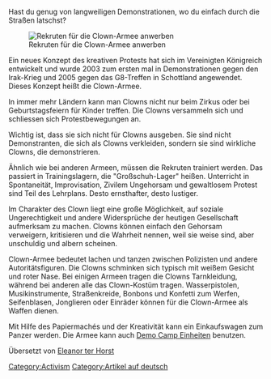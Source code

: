 
{{Lang|[[Clown-Armee|Deutsch]] - [[Clown Army|English]]}}

Hast du genug von langweiligen Demonstrationen, wo du einfach durch die Straßen latschst?

[[Image:PICT2115.JPG|right|frame|Rekruten für die Clown-Armee anwerben]]

Ein neues Konzept des kreativen Protests hat sich im Vereinigten Königreich entwickelt und wurde 2003 zum ersten mal in Demonstrationen gegen den Irak-Krieg und 2005 gegen das G8-Treffen in Schottland angewendet.  Dieses Konzept heißt die Clown-Armee.

In immer mehr Ländern kann man Clowns nicht nur beim Zirkus oder bei Geburtstagsfeiern für Kinder treffen.  Die Clowns versammeln sich und schliessen sich Protestbewegungen an.

Wichtig ist, dass sie sich nicht für Clowns ausgeben.  Sie sind nicht Demonstranten, die sich als Clowns verkleiden, sondern sie sind wirkliche Clowns, die demonstrieren.

Ähnlich wie bei anderen Armeen, müssen die Rekruten trainiert werden.  Das passiert in Trainingslagern, die "Großschuh-Lager" heißen.  Unterricht in Spontaneität, Improvisation, Zivilem Ungehorsam und gewaltlosem Protest sind Teil des Lehrplans.  Desto ernsthafter, desto lustiger.

Im Charakter des Clown liegt eine große Möglichkeit, auf soziale Ungerechtigkeit und andere Widersprüche der heutigen Gesellschaft aufmerksam zu machen.  Clowns können einfach den Gehorsam verweigern, kritisieren und die Wahrheit nennen, weil sie weise sind, aber unschuldig und albern scheinen. 

Clown-Armee bedeutet lachen und tanzen zwischen Polizisten und andere Autoritätsfiguren.  Die Clowns schminken sich typisch mit weißem Gesicht und roter Nase.  Bei einigen Armeen tragen die Clowns Tarnkleidung, während bei anderen alle das Clown-Kostüm tragen.  Wasserpistolen, Musikinstrumente, Straßenkreide, Bonbons und Konfetti zum Werfen, Seifenblasen, Jonglieren oder Einräder können für die Clown-Armee als Waffen dienen. 

Mit Hilfe des Papiermachés und der Kreativität kann ein Einkaufswagen zum Panzer werden.  Die Armee kann auch [[Demo Camp Einheiten]] benutzen.  


{{Demotechpage}}


 

Übersetzt von [[User:E.terHorst|Eleanor ter Horst]]

[[Category:Activism]]
[[Category:Artikel auf deutsch]]